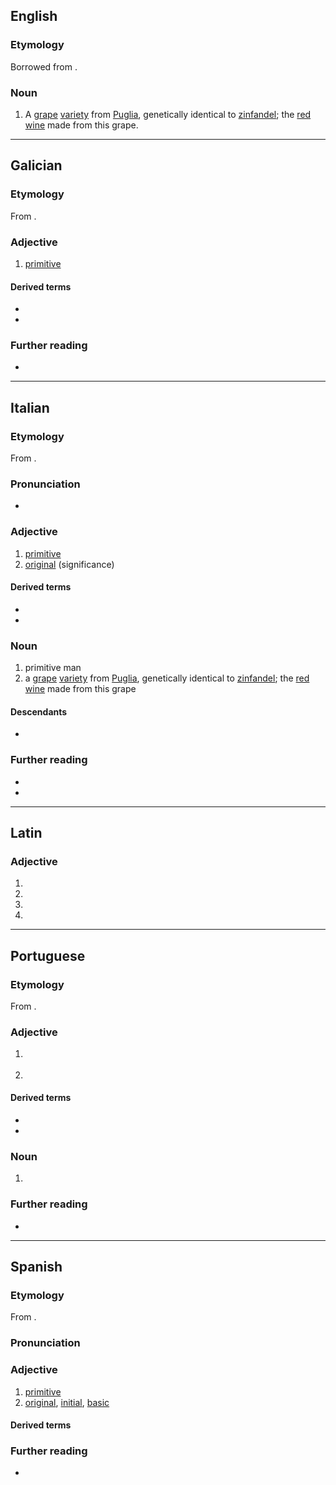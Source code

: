==English==

===Etymology===
Borrowed from {{bor|en|it|primitivo}}.

===Noun===
{{en-noun|-}}

# A [[grape]] [[variety]] from [[Puglia]], genetically identical to [[zinfandel]]; the [[red wine]] made from this grape.

----

==Galician==

===Etymology===
From {{der|gl|la|prīmitīvus}}.

===Adjective===
{{gl-adj|f=primitiva}}

# [[primitive]]

====Derived terms====
* {{l|gl|primitivamente}}
* {{l|gl|primitivismo}}

===Further reading===
* {{R:DRAG}}

----

==Italian==

===Etymology===
From {{der|it|la|prīmitīvus}}.

===Pronunciation===
* {{it-IPA}}

===Adjective===
{{it-adj|primitiv}}

# [[primitive]]
# [[original]] (significance)

====Derived terms====
* {{l|it|primitivismo}}
* {{l|it|primitività}}

===Noun===
{{it-noun|m}}

# primitive man
# a [[grape]] [[variety]] from [[Puglia]], genetically identical to [[zinfandel]]; the [[red wine]] made from this grape

====Descendants====
* {{desc|en|primitivo|bor=1}}

===Further reading===
* {{R:it:Treccani|sense=1}}
* {{R:it:Treccani|sense=2}}

----

==Latin==

===Adjective===
{{la-adj-form|prīmitīvō}}

# {{inflection of|la|prīmitīvus||dat|m|s}}
# {{inflection of|la|prīmitīvus||dat|n|s}}
# {{inflection of|la|prīmitīvus||abl|m|s}}
# {{inflection of|la|prīmitīvus||abl|n|s}}

----

==Portuguese==

===Etymology===
From {{der|pt|la|prīmitīvus}}.

===Adjective===
{{pt-adj|primitiv|o}}

# {{l|en|primitive}} {{gloss|pertaining to or harking back to a former time}}
# {{l|en|primitive}} {{gloss|characterised by simplicity or crudeness}}

====Derived terms====
* {{l|pt|primitivamente}}
* {{l|pt|primitivismo}}

===Noun===
{{pt-noun|m}}

# {{l|en|primitive}} {{gloss|member of a primitive society}}

===Further reading===
* {{R:Priberam}}

----

==Spanish==

===Etymology===
From {{der|es|la|prīmitīvus}}.

===Pronunciation===
{{es-IPA}}

===Adjective===
{{es-adj|f=primitiva}}

# [[primitive]]
# [[original]], [[initial]], [[basic]]

====Derived terms====
{{der3|es
|primitivamente
|primitividad
|primitivismo
|primitivista
}}

===Further reading===
* {{R:DRAE}}